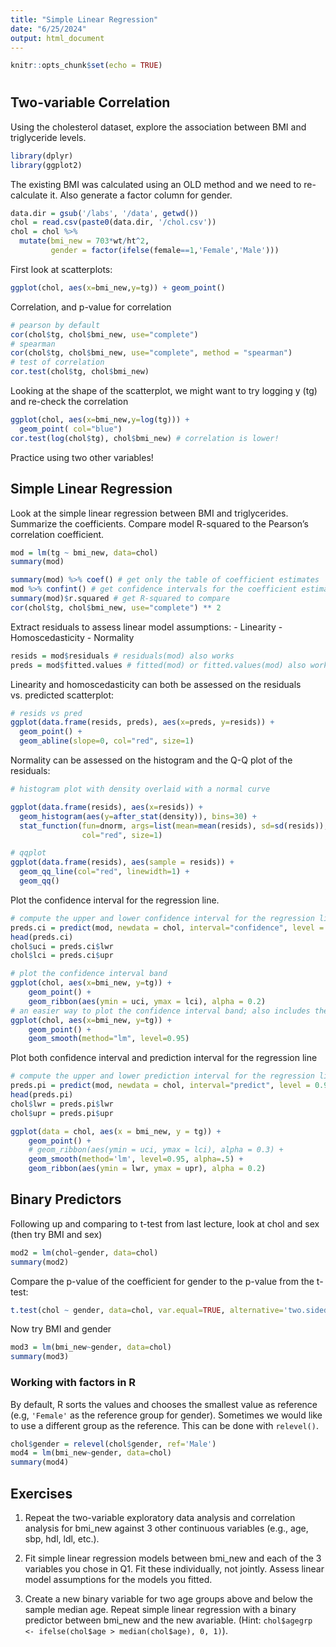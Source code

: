 ---
title: "Simple Linear Regression"
date: "6/25/2024"
output: html_document
---

```{r setup, include=FALSE}
knitr::opts_chunk$set(echo = TRUE)
```
# {.tabset}

## Two-variable Correlation 
Using the cholesterol dataset, explore the association between BMI and triglyceride levels. 

```{r packages, message=F}
library(dplyr)
library(ggplot2)
```

The existing BMI was calculated using an OLD method and we need to re-calculate it. Also generate a factor column for gender.
```{r csv, warning=FALSE}
data.dir = gsub('/labs', '/data', getwd())
chol = read.csv(paste0(data.dir, '/chol.csv'))
chol = chol %>% 
  mutate(bmi_new = 703*wt/ht^2,
         gender = factor(ifelse(female==1,'Female','Male')))
```

First look at scatterplots:
```{r scatterplot}
ggplot(chol, aes(x=bmi_new,y=tg)) + geom_point()
```

Correlation, and p-value for correlation
```{r cor, warning=FALSE}
# pearson by default
cor(chol$tg, chol$bmi_new, use="complete")
# spearman
cor(chol$tg, chol$bmi_new, use="complete", method = "spearman")
# test of correlation
cor.test(chol$tg, chol$bmi_new)
```

Looking at the shape of the scatterplot, we might want to try logging y (tg) and re-check the correlation
```{r cor2, warning=FALSE}
ggplot(chol, aes(x=bmi_new,y=log(tg))) + 
  geom_point( col="blue")
cor.test(log(chol$tg), chol$bmi_new) # correlation is lower!
```

Practice using two other variables!

## Simple Linear Regression 
Look at the simple linear regression between BMI and triglycerides. Summarize the coefficients. Compare model R-squared to the Pearson's correlation coefficient.
```{r mod}
mod = lm(tg ~ bmi_new, data=chol)
summary(mod)
```

```{r mod-summary}
summary(mod) %>% coef() # get only the table of coefficient estimates
mod %>% confint() # get confidence intervals for the coefficient estimates. see ?confint()
summary(mod)$r.squared # get R-squared to compare
cor(chol$tg, chol$bmi_new, use="complete") ** 2
```

Extract residuals to assess linear model assumptions:
  - Linearity
  - Homoscedasticity
  - Normality

```{r mod-ests}
resids = mod$residuals # residuals(mod) also works
preds = mod$fitted.values # fitted(mod) or fitted.values(mod) also works
```

Linearity and homoscedasticity can both be assessed on the residuals vs. predicted scatterplot:
```{r resids-linear-homosced}
# resids vs pred
ggplot(data.frame(resids, preds), aes(x=preds, y=resids)) +
  geom_point() +
  geom_abline(slope=0, col="red", size=1)
```

Normality can be assessed on the histogram and the Q-Q plot of the residuals:
```{r resids-hist}
# histogram plot with density overlaid with a normal curve

ggplot(data.frame(resids), aes(x=resids)) +
  geom_histogram(aes(y=after_stat(density)), bins=30) +
  stat_function(fun=dnorm, args=list(mean=mean(resids), sd=sd(resids)), 
                col="red", size=1)

# qqplot
ggplot(data.frame(resids), aes(sample = resids)) +
  geom_qq_line(col="red", linewidth=1) + 
  geom_qq()
```

Plot the confidence interval for the regression line.
```{r conf-int, warning=FALSE}
# compute the upper and lower confidence interval for the regression line
preds.ci = predict(mod, newdata = chol, interval="confidence", level = 0.95) %>% data.frame()
head(preds.ci)
chol$uci = preds.ci$lwr
chol$lci = preds.ci$upr

# plot the confidence interval band 
ggplot(chol, aes(x=bmi_new, y=tg)) +
    geom_point() +
    geom_ribbon(aes(ymin = uci, ymax = lci), alpha = 0.2)
# an easier way to plot the confidence interval band; also includes the regression line
ggplot(chol, aes(x=bmi_new, y=tg)) +
    geom_point() +
    geom_smooth(method="lm", level=0.95)
```

Plot both confidence interval and prediction interval for the regression line
```{r pred-int, warning=FALSE}
# compute the upper and lower prediction interval for the regression line
preds.pi = predict(mod, newdata = chol, interval="predict", level = 0.95) %>% data.frame()
head(preds.pi)
chol$lwr = preds.pi$lwr
chol$upr = preds.pi$upr

ggplot(data = chol, aes(x = bmi_new, y = tg)) +
    geom_point() +
    # geom_ribbon(aes(ymin = uci, ymax = lci), alpha = 0.3) +
    geom_smooth(method='lm', level=0.95, alpha=.5) +
    geom_ribbon(aes(ymin = lwr, ymax = upr), alpha = 0.2)
```

## Binary Predictors

Following up and comparing to t-test from last lecture, look at chol and sex (then try BMI and sex)

```{r mod2}
mod2 = lm(chol~gender, data=chol)
summary(mod2)
```

Compare the p-value of the coefficient for gender to the p-value from the t-test:
```{r t-test}
t.test(chol ~ gender, data=chol, var.equal=TRUE, alternative='two.sided')
```

Now try BMI and gender
```{r mod3}
mod3 = lm(bmi_new~gender, data=chol)
summary(mod3)
```

### Working with factors in R
By default, R sorts the values and chooses the smallest value as reference (e.g, `'Female'` as the reference group for gender). Sometimes we would like to use a different group as the reference. This can be done with `relevel()`.
```{r mod3-relevel}
chol$gender = relevel(chol$gender, ref='Male')
mod4 = lm(bmi_new~gender, data=chol)
summary(mod4)
```

## Exercises

1. Repeat the two-variable exploratory data analysis and correlation analysis for bmi_new against 3 other continuous variables (e.g., age, sbp, hdl, ldl, etc.).

2. Fit simple linear regression models between bmi_new and each of the 3 variables you chose in Q1. Fit these individually, not jointly. Assess linear model assumptions for the models you fitted.

3. Create a new binary variable for two age groups above and below the sample median age. Repeat simple linear regression with a binary predictor between bmi_new and the new avariable. (Hint: `chol$agegrp <- ifelse(chol$age > median(chol$age), 0, 1)`).